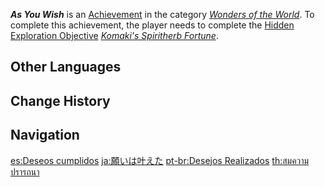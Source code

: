 {{Achievement Infobox
|id           = 81150
|order id     = 1136
|category     = Wonders of the World
|description  = Have your fortune told 5 times by [[Komaki|Granny Komaki]] while obtaining an ideal result.
|requirements = Complete ''[[Komaki's Spiritherb Fortune]].''
|primogems    = 5
|tracking     = 
|hidden       = 1
|topic        = 
|type         = Exploration
}}
'''''As You Wish''''' is an [[Achievement]] in the category ''[[Wonders of the World]]''. To complete this achievement, the player needs to complete the [[Hidden Exploration Objective]] ''[[Komaki's Spiritherb Fortune]]''.
<!--
==Trivia==

==Video Guides==
{{EVT
|video1   = 
|caption1 = 
}}
-->
==Other Languages==
{{Other Languages
|en      = As You Wish
|zhs     = 如愿以偿
|zhs_rm  = Rúyuàn Yǐ Cháng
|zht     = 如願以償
|zht_rm  = Rúyuàn Yǐ Cháng
|zh_tl   = 
|ja      = 願いは叶えた
|ja_rm   = Negai wa Kanaeta
|ja_tl   = Wish Granted
|ko      = 꿈은 이루어진다
|ko_rm   = Kkum-eun Irueojinda
|ko_tl   = Dream Comes True
|es      = Deseos cumplidos
|es_tl   = Fulfilled Wishes
|fr      = À vos souhaits !
|fr_tl   = To your wishes!
|fr_note = {{fr|À vos souhaits !}} is an idiom equivalent to the English idiom "Bless you!"
|ru      = Исполнение желаний
|ru_tl   = Fulfilment of Wishes
|th      = สมความปรารถนา
|th_rm   = 
|th_tl   = 
|vi      = Cầu Được Ước Thấy
|vi_tl   = 
|de      = Wie du wünschst
|de_tl   = As You Wish
|id      = Hasil yang Sesuai Kehendak
|id_tl   = Desired Results
|pt      = Desejos Realizados
|pt_tl   = 
|tr      = Nasıl İstersen
|tr_tl   = However You Want
|it      = Come desideri
|it_tl   = 
}}

==Change History==
{{Change History|2.1}}
<!--
==References==
{{Reflist}}
-->
==Navigation==
{{Achievement Navbox|Wonders of the World|Exploration}}

[[es:Deseos cumplidos]]
[[ja:願いは叶えた]]
[[pt-br:Desejos Realizados]]
[[th:สมความปรารถนา]]